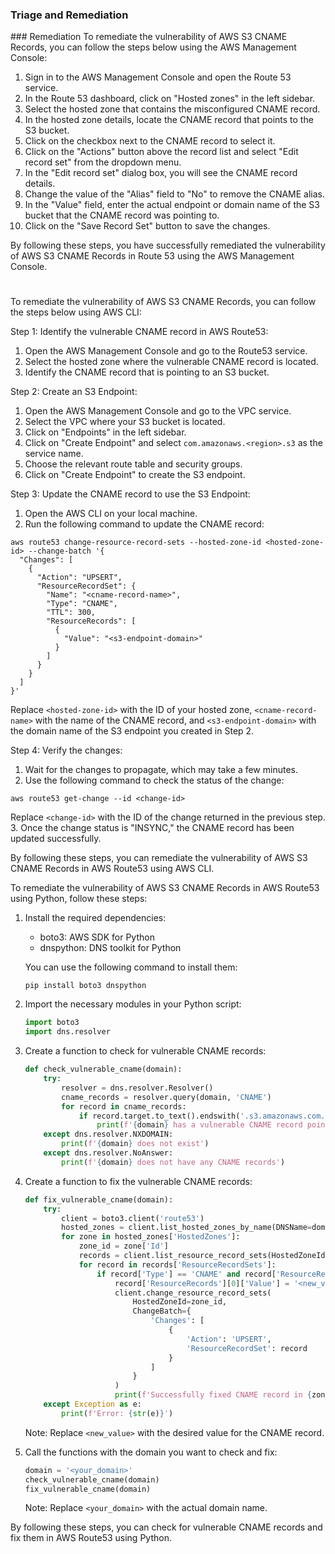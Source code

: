 
### Triage and Remediation
<Tabs>
<Tab title='Remediation'>
### Remediation

<AccordionGroup>
<Accordion title='Using Console' defaultOpen='true'>
To remediate the vulnerability of AWS S3 CNAME Records, you can follow the steps below using the AWS Management Console:

1. Sign in to the AWS Management Console and open the Route 53 service.
2. In the Route 53 dashboard, click on "Hosted zones" in the left sidebar.
3. Select the hosted zone that contains the misconfigured CNAME record.
4. In the hosted zone details, locate the CNAME record that points to the S3 bucket.
5. Click on the checkbox next to the CNAME record to select it.
6. Click on the "Actions" button above the record list and select "Edit record set" from the dropdown menu.
7. In the "Edit record set" dialog box, you will see the CNAME record details.
8. Change the value of the "Alias" field to "No" to remove the CNAME alias.
9. In the "Value" field, enter the actual endpoint or domain name of the S3 bucket that the CNAME record was pointing to.
10. Click on the "Save Record Set" button to save the changes.

By following these steps, you have successfully remediated the vulnerability of AWS S3 CNAME Records in Route 53 using the AWS Management Console.

#
</Accordion>

<Accordion title='Using CLI'>
To remediate the vulnerability of AWS S3 CNAME Records, you can follow the steps below using AWS CLI:

Step 1: Identify the vulnerable CNAME record in AWS Route53:
1. Open the AWS Management Console and go to the Route53 service.
2. Select the hosted zone where the vulnerable CNAME record is located.
3. Identify the CNAME record that is pointing to an S3 bucket.

Step 2: Create an S3 Endpoint:
1. Open the AWS Management Console and go to the VPC service.
2. Select the VPC where your S3 bucket is located.
3. Click on "Endpoints" in the left sidebar.
4. Click on "Create Endpoint" and select `com.amazonaws.<region>.s3` as the service name.
5. Choose the relevant route table and security groups.
6. Click on "Create Endpoint" to create the S3 endpoint.

Step 3: Update the CNAME record to use the S3 Endpoint:
1. Open the AWS CLI on your local machine.
2. Run the following command to update the CNAME record:
```
aws route53 change-resource-record-sets --hosted-zone-id <hosted-zone-id> --change-batch '{
  "Changes": [
    {
      "Action": "UPSERT",
      "ResourceRecordSet": {
        "Name": "<cname-record-name>",
        "Type": "CNAME",
        "TTL": 300,
        "ResourceRecords": [
          {
            "Value": "<s3-endpoint-domain>"
          }
        ]
      }
    }
  ]
}'
```
Replace `<hosted-zone-id>` with the ID of your hosted zone, `<cname-record-name>` with the name of the CNAME record, and `<s3-endpoint-domain>` with the domain name of the S3 endpoint you created in Step 2.

Step 4: Verify the changes:
1. Wait for the changes to propagate, which may take a few minutes.
2. Use the following command to check the status of the change:
```
aws route53 get-change --id <change-id>
```
Replace `<change-id>` with the ID of the change returned in the previous step.
3. Once the change status is "INSYNC," the CNAME record has been updated successfully.

By following these steps, you can remediate the vulnerability of AWS S3 CNAME Records in AWS Route53 using AWS CLI.
</Accordion>

<Accordion title='Using Python'>
To remediate the vulnerability of AWS S3 CNAME Records in AWS Route53 using Python, follow these steps:

1. Install the required dependencies:
   - boto3: AWS SDK for Python
   - dnspython: DNS toolkit for Python

   You can use the following command to install them:
   ```
   pip install boto3 dnspython
   ```

2. Import the necessary modules in your Python script:
   ```python
   import boto3
   import dns.resolver
   ```

3. Create a function to check for vulnerable CNAME records:
   ```python
   def check_vulnerable_cname(domain):
       try:
           resolver = dns.resolver.Resolver()
           cname_records = resolver.query(domain, 'CNAME')
           for record in cname_records:
               if record.target.to_text().endswith('.s3.amazonaws.com.'):
                   print(f'{domain} has a vulnerable CNAME record pointing to {record.target.to_text()}')
       except dns.resolver.NXDOMAIN:
           print(f'{domain} does not exist')
       except dns.resolver.NoAnswer:
           print(f'{domain} does not have any CNAME records')
   ```

4. Create a function to fix the vulnerable CNAME records:
   ```python
   def fix_vulnerable_cname(domain):
       try:
           client = boto3.client('route53')
           hosted_zones = client.list_hosted_zones_by_name(DNSName=domain)
           for zone in hosted_zones['HostedZones']:
               zone_id = zone['Id']
               records = client.list_resource_record_sets(HostedZoneId=zone_id)
               for record in records['ResourceRecordSets']:
                   if record['Type'] == 'CNAME' and record['ResourceRecords'][0]['Value'].endswith('.s3.amazonaws.com.'):
                       record['ResourceRecords'][0]['Value'] = '<new_value>'
                       client.change_resource_record_sets(
                           HostedZoneId=zone_id,
                           ChangeBatch={
                               'Changes': [
                                   {
                                       'Action': 'UPSERT',
                                       'ResourceRecordSet': record
                                   }
                               ]
                           }
                       )
                       print(f'Successfully fixed CNAME record in {zone["Name"]}')
       except Exception as e:
           print(f'Error: {str(e)}')
   ```

   Note: Replace `<new_value>` with the desired value for the CNAME record.

5. Call the functions with the domain you want to check and fix:
   ```python
   domain = '<your_domain>'
   check_vulnerable_cname(domain)
   fix_vulnerable_cname(domain)
   ```

   Note: Replace `<your_domain>` with the actual domain name.

By following these steps, you can check for vulnerable CNAME records and fix them in AWS Route53 using Python.
</Accordion>

</AccordionGroup>
</Tab>
</Tabs>
